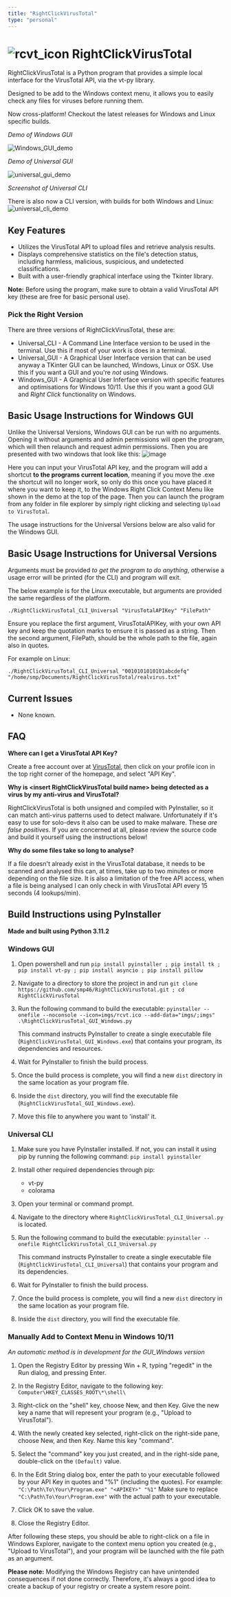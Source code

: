 ```yaml
---
title: "RightClickVirusTotal"
type: "personal"
---
```


# ![rcvt_icon](https://github.com/smp46/RightClickVirusTotal/assets/27676057/432f94bc-72b1-4f67-85e4-18b04ac133a7)  RightClickVirusTotal #


RightClickVirusTotal is a Python program that provides a simple local interface for the VirusTotal API, via the vt-py library.

Designed to be add to the Windows context menu, it allows you to easily check any files for viruses before running them.

Now cross-platform! Checkout the latest releases for Windows and Linux specific builds.

_Demo of Windows GUI_

![Windows_GUI_demo](https://github.com/smp46/RightClickVirusTotal/assets/27676057/edbf8a55-4ee0-41aa-b7ea-6f36d689b224)

_Demo of Universal GUI_

![universal_gui_demo](https://github.com/smp46/RightClickVirusTotal/assets/27676057/a35113cf-60ce-4a01-a811-35f7f8c5407c)

_Screenshot of Universal CLI_

There is also now a CLI version, with builds for both Windows and Linux:
![universal_cli_demo](https://github.com/smp46/RightClickVirusTotal/assets/27676057/69610265-d554-4de0-a432-0c55511716b1)

## Key Features

- Utilizes the VirusTotal API to upload files and retrieve analysis results.
- Displays comprehensive statistics on the file's detection status, including harmless, malicious, suspicious, and undetected classifications.
- Built with a user-friendly graphical interface using the Tkinter library.

**Note:** Before using the program, make sure to obtain a valid VirusTotal API key (these are free for basic personal use).

### Pick the Right Version ###

There are three versions of RightClickVirusTotal, these are:

- Universal_CLI - A Command Line Interface version to be used in the terminal. Use this if most of your work is does in a terminal.
- Universal_GUI - A Graphical User Interface version that can be used anyway a TKinter GUI can be launched, Windows, Linux or OSX. Use this if you want a GUI and you're _not_ using Windows.
- Windows_GUI - A Graphical User Inferface version with specific features and optimisations for Windows 10/11. Use this if you want a good GUI and *Right Click* functionality on Windows.


## Basic Usage Instructions for Windows GUI ##

Unlike the Universal Versions, Windows GUI can be run with no arguments. Opening it without arguments and admin permissions will open the program, which will then relaunch and request
admin permissions. Then you are presented with two windows that look like this:
![image](https://github.com/smp46/RightClickVirusTotal/assets/27676057/8c471a81-2763-4c51-b15e-a42ed865fb03)

Here you can input your VirusTotal API key, and the program will add a shortcut **to the programs current location**, meaning if you move the .exe the shortcut will no longer work, so only 
do this once you have placed it where you want to keep it, to the Windows Right Click Context Menu like shown in the demo at the top of the page. Then you can launch the program from any
folder in file explorer by simply right clicking and selecting `Upload to VirusTotal`.

The usage instructions for the Universal Versions below are also valid for the Windows GUI.

## Basic Usage Instructions for Universal Versions

Arguments must be provided  _to get the program to do anything_, otherwise a usage error will be printed (for the CLI) and program will exit.

The below example is for the Linux executable, but arguments are provided the same regardless of the platform.

`./RightClickVirusTotal_CLI_Universal "VirusTotalAPIKey" "FilePath"`

Ensure you replace the first argument, VirusTotalAPIKey, with your own API key and keep the quotation marks to ensure it is passed as a string.
Then the second argument, FilePath, should be the whole path to the file, again also in quotes.

For example on Linux:

`./RightClickVirusTotal_CLI_Universal "0010101010101abcdefq" "/home/smp/Documents/RightClickVirusTotal/realvirus.txt"`

## Current Issues

- None known.

## FAQ

**Where can I get a VirusTotal API Key?**

Create a free account over at [VirusTotal](https://www.virustotal.com), then click on your profile icon in the top right corner of the homepage, and select "API Key".

**Why is \<insert RightClickVirusTotal build name\> being detected as a virus by my anti-virus and VirusTotal?**

RightClickVirusTotal is both unsigned and compiled with PyInstaller, so it can match anti-virus patterns used to detect malware. Unfortunately if it's easy to use for solo-devs it also can be used to make malware. These _are false positives_.
If you are concerned at all, please review the source code and build it yourself using the instructions below!

**Why do some files take so long to analyse?**

If a file doesn't already exist in the VirusTotal database, it needs to be scanned and analysed this can, at times, take up to two minutes or more depending on the file size.
It is also a limitation of the free API access, when a file is being analysed I can only check in with VirusTotal API every 15 seconds (4 lookups/min).

## Build Instructions using PyInstaller
**Made and built using Python 3.11.2**
### Windows GUI ###

1. Open powershell and run `pip install pyinstaller ; pip install tk ; pip install vt-py ; pip install asyncio ; pip install pillow`

4. Navigate to a directory to store the project in and run `git clone https://github.com/smp46/RightClickVirusTotal.git ; cd RightClickVirusTotal`

5. Run the following command to build the executable: `pyinstaller --onefile --noconsole --icon=imgs/rcvt.ico --add-data="imgs/;imgs" .\RightClickVirusTotal_GUI_Windows.py`

   This command instructs PyInstaller to create a single executable file (`RightClickVirusTotal_GUI_Windows.exe`) that contains your program, its dependencies and resources.

6. Wait for PyInstaller to finish the build process.

7. Once the build process is complete, you will find a new `dist` directory in the same location as your program file.

8. Inside the `dist` directory, you will find the executable file (`RightClickVirusTotal_GUI_Windows.exe`).

9. Move this file to anywhere you want to 'install' it.

### Universal CLI

1. Make sure you have PyInstaller installed. If not, you can install it using pip by running the following command: `pip install pyinstaller`

2. Install other required dependencies through pip:
	- vt-py
	- colorama

3. Open your terminal or command prompt.

4. Navigate to the directory where `RightClickVirusTotal_CLI_Universal.py` is located.

5. Run the following command to build the executable: `pyinstaller --onefile RightClickVirusTotal_CLI_Universal.py`

   This command instructs PyInstaller to create a single executable file (`RightClickVirusTotal_CLI_Universal`) that contains your program and its dependencies.

6. Wait for PyInstaller to finish the build process.

7. Once the build process is complete, you will find a new `dist` directory in the same location as your program file.

8. Inside the `dist` directory, you will find the executable file.


### Manually Add to Context Menu in Windows 10/11

_An automatic method is in development for the GUI_Windows version_

1. Open the Registry Editor by pressing Win + R, typing "regedit" in the Run dialog, and pressing Enter.

2. In the Registry Editor, navigate to the following key: `Computer\HKEY_CLASSES_ROOT\*\shell\`

3. Right-click on the "shell" key, choose New, and then Key. Give the new key a name that will represent your program (e.g., "Upload to VirusTotal").

4. With the newly created key selected, right-click on the right-side pane, choose New, and then Key. Name this key "command".

5. Select the "command" key you just created, and in the right-side pane, double-click on the `(Default)` value.

6. In the Edit String dialog box, enter the path to your executable followed by your API Key in quotes and "%1" (including the quotes). 
  For example: `"C:\Path\To\Your\Program.exe" "<APIKEY>" "%1"`
  Make sure to replace `"C:\Path\To\Your\Program.exe"` with the actual path to your executable.

7. Click OK to save the value.

8. Close the Registry Editor.

After following these steps, you should be able to right-click on a file in Windows Explorer, navigate to the context menu option you created (e.g., "Upload to VirusTotal"), and your program will be launched with the file path as an argument.

**Please note:** Modifying the Windows Registry can have unintended consequences if not done correctly. Therefore, it's always a good idea to create a backup of your registry or create a system resore point.
